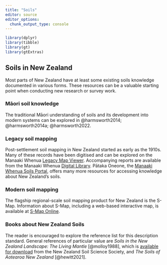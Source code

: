 ```yaml
---
title: "Soils"
editor: source
editor_options: 
  chunk_output_type: console
---
```


```r
library(dplyr)
library(tibble)
library(gt)
library(gtExtras)
```

## Soils in New Zealand {#sec-soil}

Most parts of New Zealand have at least some existing soils knowledge documented in various forms. These resources can be a valuable starting point when conducting new research or survey work.

### Māori soil knowledge {#sec-soil-m}

The traditional Māori understanding of soils and its development into modern systems can be explored in @harmsworth2014; @harmsworth2014a; @harmsworth2022.

### Legacy soil mapping {#sec-soil-leg}

Post-settlement soil mapping in New Zealand started as early as the 1910s. Many of these records have been digitised and can be explored on the Manaaki Whenua [Legacy Map Viewer](https://soils.landcareresearch.co.nz/tools/legacy-map-viewer). Accompanying reports are available from the Manaaki Whenua [Digital Library](https://soils.landcareresearch.co.nz/resources/soil-publications/soil-publications-dl). Pātaka Oneone, the [Manaaki Whenua Soils Portal](https://soils.landcareresearch.co.nz/), offers many more resources for accessing knowledge about New Zealand's soils.

### Modern soil mapping {#sec-soil-mod}

The flagship regional-scale soil mapping product for New Zealand is the S-Map. Information about S-Map, including a web-based interactive map, is available at [S-Map Online](https://smap.landcareresearch.co.nz/).

### Books about New Zealand Soils {#sec-soil-books}

The reader is encouraged to explore the reference list for this description standard. General references of particular value are *Soils in the New Zealand Landscape: The Living Mantle* [@molloy1988], which is [available for download](https://www.soilscience.org.nz/books/soils-in-the-new-zealand-landscape-the-living-mantle) from the New Zealand Soil Science Society, and *The Soils of Aotearoa New Zealand* [@hewitt2021].
